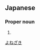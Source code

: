==Japanese==
{{ja-kanjitab|よね|さき|k2=ざき|yomi=k|r=y}}

===Proper noun===
{{ja-pos|proper|よねざき}}

# {{surname|lang=ja}}

[[Category:Japanese surnames|よねざき]]